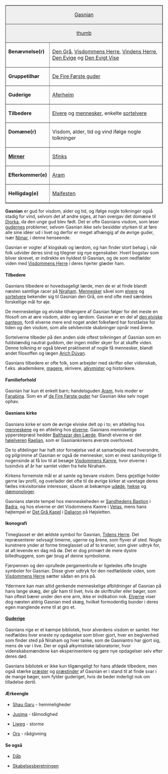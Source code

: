 {{title:Gasnian}}
{{author:Laura Holmegaard}}
{{timestamp:2015-03-04T11:44:53Z}}
{{copyright:Gasnian}}
<table style="margin-left:1em" align="right" border="1" cellpadding="2" cellspacing="0"><tr valign="top"><td style="background:#efefef;" colspan="2" align="center">[[Gasnian]]
</td></tr>
<tr valign="top"><td style="background:#efefef;" colspan="2" align="center">[[Fil:Gasnian.jpg|thumb]]</td></tr><tr valign="top"><td>'''Benævnelse(r)'''
</td><td>[[Den Grå]], [[Visdommens Herre]],
[[Vindens Herre]], [[Den Evige]] og [[Den Evigt Vise]]
</td></tr><tr valign="top"><td>'''Gruppetilhør'''
</td><td>[[De Fire Første guder]]
</td></tr><tr valign="top"><td>'''Guderige'''
</td><td>[[Aferheim]]
</td></tr><tr valign="top"><td>'''Tilbedere'''
</td><td>[[Elver|Elvere]] og [[menneske|mennesker]],
enkelte [[sortelver|sortelvere]]
</td></tr><tr valign="top"><td>'''Domæne(r)'''
</td><td>Visdom, alder, tid og vind ifølge nogle tolkninger</td></tr><tr valign="top"><td>'''[[Mirner]]'''
</td><td>[[Sfinks]]
</td></tr><tr valign="top"><td>'''Efterkommer(e)'''
</td><td>[[Aram]]
</td></tr><tr valign="top"><td>'''Helligdag(e)'''
</td><td>[[Majfesten]]
</td></tr></table>
'''Gasnian''' er gud for visdom, alder og tid, og ifølge nogle tolkninger også stadig for vind, selvom det af andre siges, at han overgav det domæne til [[Djorka]], da den unge gud blev født. Det er ofte Gasnians visdom, som løser [[guderne|gudernes]] problemer, selvom Gasnian ikke selv besidder styrken til at føre alle sine idéer ud i livet og derfor er meget afhængig af de øvrige guder, især [[Nimar]], i denne henseende.

Gasnian er vogter af klogskab og lærdom, og han finder stort behag i, når folk udvider deres sind og tilegner sig nye egenskaber. Hvert bogstav som bliver skrevet, er indirekte en hyldest til Gasnian, og de som nedfælder viden med [[Visdommens Herre]] i deres hjerter glæder ham.

====Tilbedere====
Gasnians tilbedere er hovedsageligt lærde, men de er at finde blandt næsten samtlige racer på [[Niraham]]. [[Menneske|Mennesker]] såvel som [[elver|elvere]] og [[sortelver|sortelvere]] bekender sig til Gasnian den Grå, om end ofte med særdeles forskellige mål for øje.

De menneskelige og elviske tilhængere af Gasnian følger for det meste en filosofi om at ære visdom, alder og lærdom. Gasnian er en del af [[den elviske panteon]], fordi elverne mere end noget andet folkefærd har forståelse for tiden og den visdom, som alle selvbeviste skabninger opnår med årene.

Sortelverne tilbeder på den anden side oftest tolkningen af Gasnian som en fuldstændig nautral guddom, der ingen midler skyer for at skaffe viden. Denne tolkning er også blevet praktiseret af nogle få mennesker, blandt andet filosoffen og lægen [[Arich Dúvan]].

Gasnians tilbedere er ofte folk, som arbejder med skrifter eller videnskab, f.eks. akademikere, [[mager|magere]], skrivere, [[alkymist|alkymister]] og historikere.

====Familieforhold====
Gasnian har kun ét enkelt barn; handelsguden [[Aram]], hvis moder er [[Fanabina]]. Som en af [[de Fire Første guder]] har Gasnian ikke selv noget ophav.

====Gasnians kirke====
Gasnians kirke er som de øvrige elviske delt op i to; en afdeling hos [[menneske|menneskene]] og en afdeling hos [[elver|elverne]].
Gasnians mennskelige ypperstepræst hedder [[Balthazar den Lærde]]. Blandt elverne er det [[højelver|højelveren]] [[Raelian]], som er Gasniankirkens øverste overhoved.

De to afdelinger har haft stor fornøjelse ved at samarbejde med hverandre, og pilgrimme af Gasnian er også de mennesker, som er mest sandsynlige til nogensinde at få lov til at besøge [[Visdommens Kamre]], hvor elverne i tusindvis af år har samlet viden fra hele Niraham.

Kirkens fornemste mål er at samle og bevare visdom. Dens gejstlige holder gerne lav profil, og overlader det ofte til de øvrige kirker at varetage deres fælles inkvisitoriske interesser, såsom at bekæmpe [[udøde]], [[heks|hekse]] og [[dæmonolog|dæmonologer]].

Gasnians største tempel hos menneskeheden er [[Sandhedens Bastion]] i [[Badra]], og hos elverne er det Visdommens Kamre i [[Vetas]], mens hans højtempel er [[Det Grå Kapel]] i [[Daliaron]] på Højsletten.

====Ikonografi====
Timeglasset er det ældste symbol for Gasnian, [[Tidens Herre]]. Det repræsenterer selvsagt timerne, ugerne og årene, som flyver af sted. Nogle kunstnere ynder at forme timeglasset ud af to kranier, som giver udtryk for, at alt levende en dag må dø. Det er dog primært de mere dystre billedhuggere, som gør brug af denne symbolisme.
	
Fjerpennen og den oprullede pergamentrulle er ligeledes ofte brugte symboler for Gasnian. Disse giver udtryk for den nedfældede viden, som [[Visdommens Herre]] sætter sådan en pris på.

Ydermere kan man altid genkende menneskelige afbildninger af Gasnian på hans lange skæg, der går ham til livet, hvis de skriftruller eller bøger, som han oftest bærer under den ene arm, ikke er indikation nok. [[Elver|Elverne]] viser dog næsten aldrig Gasnian med skæg, hvilket formodentlig bunder i deres egen manglende evne til at gro et.

====[[Guderige]]====
Gasnians rige er et kæmpe bibliotek, hvor alverdens visdom er samlet. Her nedfældes hver eneste ny opdagelse som bliver gjort, hver en begivenhed som finder sted på Niraham og hver tanke, som de Gasniantro har gjort sig, mens de var i live. Der er også alkymistiske laboratorier, hvor videnskabsmændene kan eksperimentere og gøre nye opdagelser selv efter deres død.

Gasnians bibliotek er ikke kun tilgængeligt for hans afdøde tilbedere, men også stærke [[præst|præster]] og [[præstinde|præstinder]] af Gasnian er i stand til at finde svar i de mange bøger, som fylder guderiget, hvis de beder inderligt nok om tilladelse dertil.
	
====Ærkeengle====
*[[Shau Garu (ærkeengel)|Shau Garu]] - hemmeligheder

*[[Jusima]] - tålmodighed
 	
*[[Liweg]] - storme
	
*[[Ors]] - rådgivning
	
====Se også====
*[[Dåb]]
	
*[[Skabelsesberetningen]]